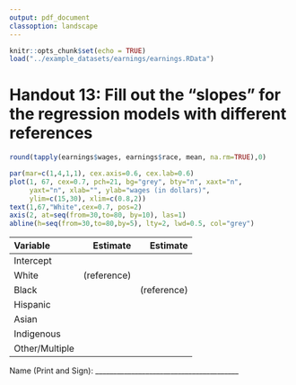 ```yaml
---
output: pdf_document
classoption: landscape
---
```


\pagenumbering{gobble}

```r
knitr::opts_chunk$set(echo = TRUE)
load("../example_datasets/earnings/earnings.RData")
```

# Handout 13: Fill out the "slopes" for the regression models with different references

```r
round(tapply(earnings$wages, earnings$race, mean, na.rm=TRUE),0)
```

```r
par(mar=c(1,4,1,1), cex.axis=0.6, cex.lab=0.6)
plot(1, 67, cex=0.7, pch=21, bg="grey", bty="n", xaxt="n",
     yaxt="n", xlab="", ylab="wages (in dollars)",
     ylim=c(15,30), xlim=c(0.8,2))
text(1,67,"White",cex=0.7, pos=2)
axis(2, at=seq(from=30,to=80, by=10), las=1)
abline(h=seq(from=30,to=80,by=5), lty=2, lwd=0.5, col="grey")
```

\Large

| Variable   | Estimate    | Estimate    | 
|:-----------|------------:|------------:|
| Intercept  |             |             |
| White      |  (reference)|             |
| Black      |             |  (reference)|
| Hispanic   |             |             |
| Asian      |             |             |
| Indigenous |             |             |
| Other/Multiple |         |             |
\normalsize 
Name (Print and Sign): ________________________________________
